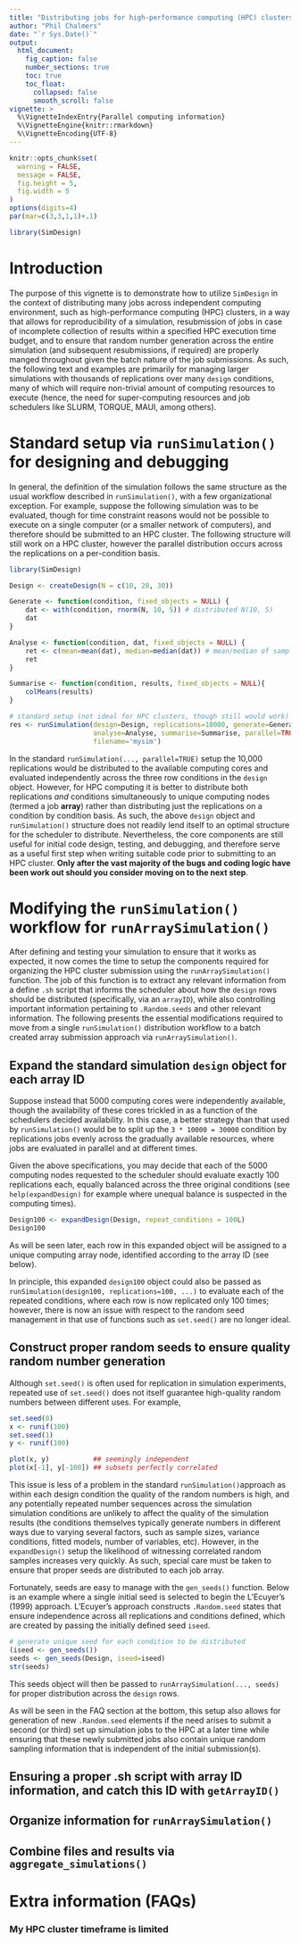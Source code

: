 ```yaml
---
title: "Distributing jobs for high-performance computing (HPC) clusters"
author: "Phil Chalmers"
date: "`r Sys.Date()`"
output:
  html_document:
    fig_caption: false
    number_sections: true 
    toc: true
    toc_float:
      collapsed: false
      smooth_scroll: false
vignette: >
  %\VignetteIndexEntry{Parallel computing information}
  %\VignetteEngine{knitr::rmarkdown}
  %\VignetteEncoding{UTF-8}
---
```


```r
knitr::opts_chunk$set(
  warning = FALSE,
  message = FALSE,
  fig.height = 5,
  fig.width = 5
)
options(digits=4)
par(mar=c(3,3,1,1)+.1)
```

```r
library(SimDesign)
```


# Introduction

The purpose of this vignette is to demonstrate how to utilize `SimDesign` in the context of distributing many jobs across independent computing environment, such as high-performance computing (HPC) clusters, in a way that allows for reproducibility of a simulation, resubmission of jobs in case of incomplete collection of results within a specified HPC execution time budget, and to ensure that random number generation across the entire simulation (and subsequent resubmissions, if required) are properly manged throughout given the batch nature of the job submissions. As such, the following text and examples are primarily for managing larger simulations with thousands of replications over many `design` conditions, many of which will require non-trivial amount of computing resources to execute (hence, the need for super-computing resources and job schedulers like SLURM, TORQUE, MAUI, among others). 

# Standard setup via `runSimulation()` for designing and debugging

In general, the definition of the simulation follows the same structure as the usual workflow described in `runSimulation()`, with a few organizational exception. For example, suppose the following simulation was to be evaluated, though for time constraint reasons would not be possible to execute on a single computer (or a smaller network of computers), and therefore should be submitted to an HPC cluster. The following structure will still work on a HPC cluster, however the parallel distribution occurs across the replications on a per-condition basis.

```r
library(SimDesign)

Design <- createDesign(N = c(10, 20, 30))

Generate <- function(condition, fixed_objects = NULL) {
    dat <- with(condition, rnorm(N, 10, 5)) # distributed N(10, 5)
    dat
}

Analyse <- function(condition, dat, fixed_objects = NULL) {
    ret <- c(mean=mean(dat), median=median(dat)) # mean/median of sample data
    ret
}

Summarise <- function(condition, results, fixed_objects = NULL){
    colMeans(results)
}

```

```r

# standard setup (not ideal for HPC clusters, though still would work)
res <- runSimulation(design=Design, replications=10000, generate=Generate,
                     analyse=Analyse, summarise=Summarise, parallel=TRUE, 
                     filename='mysim')
```

In the standard `runSimulation(..., parallel=TRUE)` setup the 10,000 
replications would be distributed to the available computing cores and evaluated
independently across the three row conditions in the `design` object. However, for
HPC computing it is better to distribute both replications *and* conditions simultaneously to
unique computing nodes (termed a job **array**) rather than distributing just the
replications on a condition by condition basis. As such, the above `design` object
and `runSimulation()` structure does not readily lend itself to an optimal
structure for the scheduler to distribute. Nevertheless, the 
core components are still useful for initial code design, testing, and debugging, and therefore serve as a useful first step when writing suitable code prior to submitting to an HPC cluster. **Only after the vast majority of the bugs and coding logic have been work out should you consider moving on to the next step**.

# Modifying the `runSimulation()` workflow for `runArraySimulation()`

After defining and testing your simulation to ensure that it works as expected,
it now comes the time to setup the components required for organizing the HPC
cluster submission using the `runArraySimulation()` function. The job of this function
is to extract any relevant information from a define `.sh` script that informs the 
scheduler about how the `design` rows should be distributed (specifically, via an `arrayID`), while also controlling important information pertaining to `.Random.seeds` and other relevant information. The following presents the essential modifications required to move from a single `runSimulation()` distribution workflow to a batch created array submission approach via `runArraySimulation()`.

## Expand the standard simulation `design` object for each array ID 

Suppose instead that 5000 computing cores were independently available, though 
the availability of these cores trickled in as a function of the schedulers 
decided availability. In this case, a better strategy than that used by `runSimulation()` 
would be to split up the `3 * 10000 = 30000` condition by replications jobs 
evenly across the gradually available resources, where jobs are evaluated in parallel and at different times.

Given the above specifications, you may decide that each of the 5000 computing nodes requested to the scheduler should evaluate exactly 100 replications each, equally balanced across the three original conditions (see `help(expandDesign)` for example where unequal balance is suspected in the computing times). 

```r
Design100 <- expandDesign(Design, repeat_conditions = 100L)
Design100
```
As will be seen later, each row in this expanded object will be assigned to a unique computing array node, identified according to the array ID (see below). 

In principle, this expanded `design100` object could also be passed as `runSimulation(design100, replications=100, ...)` to evaluate each of the repeated conditions, where each row is now replicated only 100 times; however, there is now an issue with respect to the random seed management in that use of functions such as `set.seed()` are no longer ideal. 

## Construct proper random seeds to ensure quality random number generation

Although `set.seed()` is often used for replication in simulation experiments, repeated use of `set.seed()` does not itself guarantee high-quality random numbers between different uses. For example,

```r
set.seed(0)
x <- runif(100)
set.seed(1)
y <- runif(100)

plot(x, y)           ## seemingly independent
plot(x[-1], y[-100]) ## subsets perfectly correlated
```

This issue is less of a problem in the standard `runSimulation()`approach as within each design condition the quality of the random numbers is high, and any potentially repeated number sequences across the simulation simulation conditions are unlikely to affect the quality of the simulation results (the conditions themselves typically generate numbers in different ways due to varying several factors, such as sample sizes, variance conditions, fitted models, number of variables, etc). However, in the `expandDesign()` setup the likelihood of witnessing correlated random samples increases very quickly. As such, special care must be taken to ensure that proper seeds are distributed to each job array.

Fortunately, seeds are easy to manage with the `gen_seeds()` function. Below is an example where a single initial seed is selected to begin the L'Ecuyer's (1999) approach. L'Ecuyer's approach constructs `.Random.seed` states that ensure independence across all replications and conditions defined, which are created by passing the initially defined seed `iseed`.

```r
# generate unique seed for each condition to be distributed
(iseed <- gen_seeds())
seeds <- gen_seeds(Design, iseed=iseed)
str(seeds)
```

This seeds object will then be passed to `runArraySimulation(..., seeds)` for proper distribution across the `design` rows. 

As will be seen in the FAQ section at the bottom, this setup also allows for generation of new `.Random.seed` elements if the need arises to submit a second (or third) set up simulation jobs to the HPC at a later time while ensuring that these newly submitted jobs also contain unique random sampling information that is independent of the initial submission(s).

## Ensuring a proper .sh script with array ID information, and catch this ID with `getArrayID()`


## Organize information for `runArraySimulation()`


## Combine files and results via `aggregate_simulations()`



# Extra information (FAQs)

### My HPC cluster timeframe is limited
